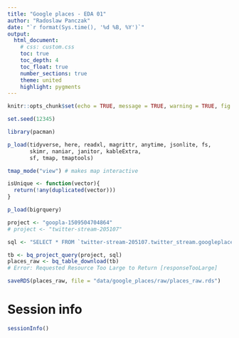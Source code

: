 ```yaml
---
title: "Google places - EDA 01"
author: "Radoslaw Panczak"
date: "`r format(Sys.time(), '%d %B, %Y')`"
output: 
  html_document: 
    # css: custom.css
    toc: true
    toc_depth: 4
    toc_float: true
    number_sections: true
    theme: united 
    highlight: pygments 
---
```


<!-- ------------------------------------------------------------ --> 
<!-- ------------------------------------------------------------ --> 

```r
knitr::opts_chunk$set(echo = TRUE, message = TRUE, warning = TRUE, fig.width=8, fig.height=6, dpi=300, out.width="800px", out.height="600px")

set.seed(12345)

library(pacman) 

p_load(tidyverse, here, readxl, magrittr, anytime, jsonlite, fs, 
       skimr, naniar, janitor, kableExtra, 
       sf, tmap, tmaptools)

tmap_mode("view") # makes map interactive

isUnique <- function(vector){
  return(!any(duplicated(vector)))
}
```


```r
p_load(bigrquery)

project <- "goopla-1509504704864"
# project <- "twitter-stream-205107"

sql <- "SELECT * FROM `twitter-stream-205107.twitter_stream.googleplaces`"

tb <- bq_project_query(project, sql)
places_raw <- bq_table_download(tb)
# Error: Requested Resource Too Large to Return [responseTooLarge]

saveRDS(places_raw, file = "data/google_places/raw/places_raw.rds")
```

# Session info

```r
sessionInfo()
```











